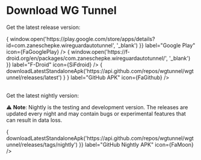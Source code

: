 
# Download WG Tunnel

Get the latest release version:

<div className="download-container">
    <OutlinedIconButton
        onClick= { () => {
            window.open('https://play.google.com/store/apps/details?id=com.zaneschepke.wireguardautotunnel', '_blank')
        }}
        label="Google Play"
        icon={FaGooglePlay}
    />
    <OutlinedIconButton
        onClick= { () => {
            window.open('https://f-droid.org/en/packages/com.zaneschepke.wireguardautotunnel/', '_blank')
        }}
        label="F-Droid"
        icon={SiFdroid}
    />
    <OutlinedIconButton
        onClick= { () => { downloadLatestStandaloneApk('https://api.github.com/repos/wgtunnel/wgtunnel/releases/latest') } }
        label="GitHub APK"
        icon={FaGithub}
    />
</div>

<br/>

Get the latest nightly version:

:warning: **Note**: Nightly is the testing and development version. The releases are updated every night and may contain bugs or experimental features that can result in data loss.

<div className="download-container">
    <OutlinedIconButton
        onClick={ () => { downloadLatestStandaloneApk('https://api.github.com/repos/wgtunnel/wgtunnel/releases/tags/nightly') }}
        label="GitHub Nightly APK"
        icon={FaMoon}
    />
</div>